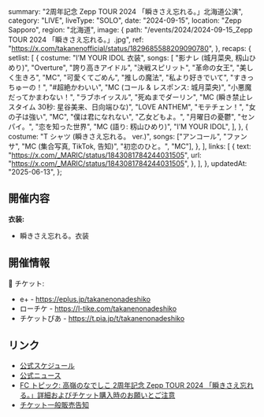   summary: "2周年記念 Zepp TOUR 2024 「瞬きさえ忘れる。」北海道公演",
  category: "LIVE",
  liveType: "SOLO",
  date: "2024-09-15",
  location: "Zepp Sapporo",
  region: "北海道",
  image: {
    path: "/events/2024/2024-09-15_Zepp TOUR 2024 「瞬きさえ忘れる。」.jpg",
    ref: "https://x.com/takanenofficial/status/1829685588209090780",
  },
  recaps: {
    setlist: [
      {
        costume: "I’M YOUR IDOL 衣装",
        songs: [
          "影ナレ (城月菜央, 籾山ひめり)",
          "Overture",
          "誇り高きアイドル",
          "決戦スピリット",
          "革命の女王",
          "美しく生きろ",
          "MC",
          "可愛くてごめん",
          "推しの魔法",
          "私より好きでいて",
          "すきっちゅーの！",
          "#超絶かわいい",
          "MC (コール & レスポンス: 城月菜央)",
          "小悪魔だってかまわない！",
          "ラブホイッスル",
          "死ぬまでダーリン",
          "MC (瞬き禁止レスタイム 30秒: 星谷美来、日向端ひな)",
          "LOVE ANTHEM",
          "モテチェン！",
          "女の子は強い",
          "MC",
          "僕は君になれない",
          "乙女どもよ。",
          "月曜日の憂鬱",
          "センパイ。",
          "恋を知った世界",
          "MC (語り: 籾山ひめり)",
          "I’M YOUR IDOL",
        ],
      },
      {
        costume: "T シャツ (瞬きさえ忘れる。 ver.)",
        songs: ["アンコール", "ファンサ", "MC (集合写真, TikTok, 告知)", "初恋のひと。", "MC"],
      },
    ],
    links: [
      {
        text: "https://x.com/_MARIC/status/1843081784244031505",
        url: "https://x.com/_MARIC/status/1843081784244031505",
      },
    ],
  },
  updatedAt: "2025-06-13",
};

## 開催内容

**衣装:**

- 瞬きさえ忘れる。衣装

## 開催情報

🎫 チケット:

- e+ - https://eplus.jp/takanenonadeshiko
- ローチケ - https://l-tike.com/takanenonadeshiko
- チケットぴあ - https://t.pia.jp/t/takanenonadeshiko

## リンク

- [公式スケジュール](https://takanenonadeshiko.jp/events/event/高嶺のなでしこ-2周年記念-zepp-tour-2024-「瞬きさえ忘れる。/)
- [公式ニュース](https://takanenonadeshiko.jp/高嶺のなでしこ-2周年記念-zepp-tour-2024-「瞬きさえ忘れる。/)
- [FC トピック: 高嶺のなでしこ 2周年記念 Zepp TOUR 2024 「瞬きさえ忘れる。」詳細およびチケット購入時のお願いとご注意](https://takanekofc.com/topics/public/_/qtayqeijui6ozym1.html)
- [チケット一般販売告知](https://x.com/takanenofficial/status/1829685588209090780)
